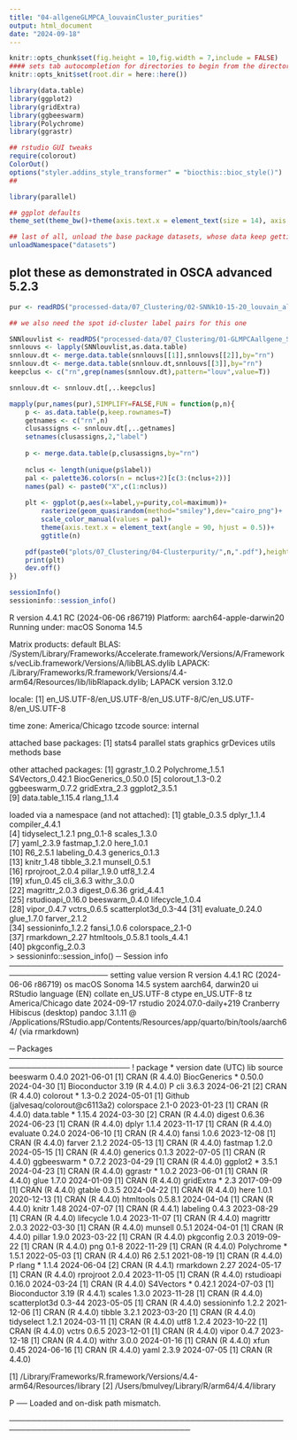 ```yaml
---
title: "04-allgeneGLMPCA_louvainCluster_purities"
output: html_document
date: "2024-09-18"
---
```


```r
knitr::opts_chunk$set(fig.height = 10,fig.width = 7,include = FALSE)
#### sets tab autocompletion for directories to begin from the directory containing the .Rproj session, instead of the script's directory if different
knitr::opts_knit$set(root.dir = here::here())

library(data.table)
library(ggplot2)
library(gridExtra)
library(ggbeeswarm)
library(Polychrome)
library(ggrastr)

## rstudio GUI tweaks
require(colorout)
ColorOut()
options("styler.addins_style_transformer" = "biocthis::bioc_style()")
## 

library(parallel)

## ggplot defaults
theme_set(theme_bw()+theme(axis.text.x = element_text(size = 14), axis.title.x = element_text(size = 16), axis.text.y = element_text(size = 14), axis.title.y = element_text(size =16), plot.title = element_text(size = 20,hjust=0.5), strip.text = element_text(size=18), legend.text = element_text(size=10), legend.title = element_text(size=11,hjust=0.5)))

## last of all, unload the base package datasets, whose data keep getting in the way of autocompletions (e.g., Theoph is priortized over TRUE)
unloadNamespace("datasets")
```

## plot these as demonstrated in OSCA advanced 5.2.3
```r
pur <- readRDS("processed-data/07_Clustering/02-SNNk10-15-20_louvain_allgeneGLMPCA_clustpurity.RDS")

## we also need the spot id-cluster label pairs for this one

SNNlouvlist <- readRDS("processed-data/07_Clustering/01-GLMPCAallgene_SNN10-15-20_leidenAndLouvain_res05-1-2.RDS")
snnlouvs <- lapply(SNNlouvlist,as.data.table)
snnlouv.dt <- merge.data.table(snnlouvs[[1]],snnlouvs[[2]],by="rn")
snnlouv.dt <- merge.data.table(snnlouv.dt,snnlouvs[[3]],by="rn")
keepclus <- c("rn",grep(names(snnlouv.dt),pattern="louv",value=T))

snnlouv.dt <- snnlouv.dt[,..keepclus]

mapply(pur,names(pur),SIMPLIFY=FALSE,FUN = function(p,n){
    p <- as.data.table(p,keep.rownames=T)
    getnames <- c("rn",n)
    clusassigns <- snnlouv.dt[,..getnames]
    setnames(clusassigns,2,"label")
    
    p <- merge.data.table(p,clusassigns,by="rn")
    
    nclus <- length(unique(p$label))
    pal <- palette36.colors(n = nclus+2)[c(3:(nclus+2))]
    names(pal) <- paste0("X",c(1:nclus))
    
    plt <- ggplot(p,aes(x=label,y=purity,col=maximum))+
        rasterize(geom_quasirandom(method="smiley"),dev="cairo_png")+
        scale_color_manual(values = pal)+
        theme(axis.text.x = element_text(angle = 90, hjust = 0.5))+
        ggtitle(n)

    pdf(paste0("plots/07_Clustering/04-Clusterpurity/",n,".pdf"),height=8,width=14)
    print(plt)
    dev.off()
})

```

```r
sessionInfo()
sessioninfo::session_info()
```
R version 4.4.1 RC (2024-06-06 r86719)
Platform: aarch64-apple-darwin20
Running under: macOS Sonoma 14.5

Matrix products: default
BLAS:   /System/Library/Frameworks/Accelerate.framework/Versions/A/Frameworks/vecLib.framework/Versions/A/libBLAS.dylib 
LAPACK: /Library/Frameworks/R.framework/Versions/4.4-arm64/Resources/lib/libRlapack.dylib;  LAPACK version 3.12.0

locale:
[1] en_US.UTF-8/en_US.UTF-8/en_US.UTF-8/C/en_US.UTF-8/en_US.UTF-8

time zone: America/Chicago
tzcode source: internal

attached base packages:
[1] stats4    parallel  stats     graphics  grDevices utils     methods   base     

other attached packages:
 [1] ggrastr_1.0.2       Polychrome_1.5.1    S4Vectors_0.42.1    BiocGenerics_0.50.0
 [5] colorout_1.3-0.2    ggbeeswarm_0.7.2    gridExtra_2.3       ggplot2_3.5.1      
 [9] data.table_1.15.4   rlang_1.1.4        

loaded via a namespace (and not attached):
 [1] gtable_0.3.5         dplyr_1.1.4          compiler_4.4.1      
 [4] tidyselect_1.2.1     png_0.1-8            scales_1.3.0        
 [7] yaml_2.3.9           fastmap_1.2.0        here_1.0.1          
[10] R6_2.5.1             labeling_0.4.3       generics_0.1.3      
[13] knitr_1.48           tibble_3.2.1         munsell_0.5.1       
[16] rprojroot_2.0.4      pillar_1.9.0         utf8_1.2.4          
[19] xfun_0.45            cli_3.6.3            withr_3.0.0         
[22] magrittr_2.0.3       digest_0.6.36        grid_4.4.1          
[25] rstudioapi_0.16.0    beeswarm_0.4.0       lifecycle_1.0.4     
[28] vipor_0.4.7          vctrs_0.6.5          scatterplot3d_0.3-44
[31] evaluate_0.24.0      glue_1.7.0           farver_2.1.2        
[34] sessioninfo_1.2.2    fansi_1.0.6          colorspace_2.1-0    
[37] rmarkdown_2.27       htmltools_0.5.8.1    tools_4.4.1         
[40] pkgconfig_2.0.3     
> sessioninfo::session_info()
─ Session info ────────────────────────────────────────────────────────────────────
 setting  value
 version  R version 4.4.1 RC (2024-06-06 r86719)
 os       macOS Sonoma 14.5
 system   aarch64, darwin20
 ui       RStudio
 language (EN)
 collate  en_US.UTF-8
 ctype    en_US.UTF-8
 tz       America/Chicago
 date     2024-09-17
 rstudio  2024.07.0-daily+219 Cranberry Hibiscus (desktop)
 pandoc   3.1.11 @ /Applications/RStudio.app/Contents/Resources/app/quarto/bin/tools/aarch64/ (via rmarkdown)

─ Packages ────────────────────────────────────────────────────────────────────────
 ! package       * version date (UTC) lib source
   beeswarm        0.4.0   2021-06-01 [1] CRAN (R 4.4.0)
   BiocGenerics  * 0.50.0  2024-04-30 [1] Bioconductor 3.19 (R 4.4.0)
 P cli             3.6.3   2024-06-21 [2] CRAN (R 4.4.0)
   colorout      * 1.3-0.2 2024-05-01 [1] Github (jalvesaq/colorout@c6113a2)
   colorspace      2.1-0   2023-01-23 [1] CRAN (R 4.4.0)
   data.table    * 1.15.4  2024-03-30 [2] CRAN (R 4.4.0)
   digest          0.6.36  2024-06-23 [1] CRAN (R 4.4.0)
   dplyr           1.1.4   2023-11-17 [1] CRAN (R 4.4.0)
   evaluate        0.24.0  2024-06-10 [1] CRAN (R 4.4.0)
   fansi           1.0.6   2023-12-08 [1] CRAN (R 4.4.0)
   farver          2.1.2   2024-05-13 [1] CRAN (R 4.4.0)
   fastmap         1.2.0   2024-05-15 [1] CRAN (R 4.4.0)
   generics        0.1.3   2022-07-05 [1] CRAN (R 4.4.0)
   ggbeeswarm    * 0.7.2   2023-04-29 [1] CRAN (R 4.4.0)
   ggplot2       * 3.5.1   2024-04-23 [1] CRAN (R 4.4.0)
   ggrastr       * 1.0.2   2023-06-01 [1] CRAN (R 4.4.0)
   glue            1.7.0   2024-01-09 [1] CRAN (R 4.4.0)
   gridExtra     * 2.3     2017-09-09 [1] CRAN (R 4.4.0)
   gtable          0.3.5   2024-04-22 [1] CRAN (R 4.4.0)
   here            1.0.1   2020-12-13 [1] CRAN (R 4.4.0)
   htmltools       0.5.8.1 2024-04-04 [1] CRAN (R 4.4.0)
   knitr           1.48    2024-07-07 [1] CRAN (R 4.4.1)
   labeling        0.4.3   2023-08-29 [1] CRAN (R 4.4.0)
   lifecycle       1.0.4   2023-11-07 [1] CRAN (R 4.4.0)
   magrittr        2.0.3   2022-03-30 [1] CRAN (R 4.4.0)
   munsell         0.5.1   2024-04-01 [1] CRAN (R 4.4.0)
   pillar          1.9.0   2023-03-22 [1] CRAN (R 4.4.0)
   pkgconfig       2.0.3   2019-09-22 [1] CRAN (R 4.4.0)
   png             0.1-8   2022-11-29 [1] CRAN (R 4.4.0)
   Polychrome    * 1.5.1   2022-05-03 [1] CRAN (R 4.4.0)
   R6              2.5.1   2021-08-19 [1] CRAN (R 4.4.0)
 P rlang         * 1.1.4   2024-06-04 [2] CRAN (R 4.4.1)
   rmarkdown       2.27    2024-05-17 [1] CRAN (R 4.4.0)
   rprojroot       2.0.4   2023-11-05 [1] CRAN (R 4.4.0)
   rstudioapi      0.16.0  2024-03-24 [1] CRAN (R 4.4.0)
   S4Vectors     * 0.42.1  2024-07-03 [1] Bioconductor 3.19 (R 4.4.1)
   scales          1.3.0   2023-11-28 [1] CRAN (R 4.4.0)
   scatterplot3d   0.3-44  2023-05-05 [1] CRAN (R 4.4.0)
   sessioninfo     1.2.2   2021-12-06 [1] CRAN (R 4.4.0)
   tibble          3.2.1   2023-03-20 [1] CRAN (R 4.4.0)
   tidyselect      1.2.1   2024-03-11 [1] CRAN (R 4.4.0)
   utf8            1.2.4   2023-10-22 [1] CRAN (R 4.4.0)
   vctrs           0.6.5   2023-12-01 [1] CRAN (R 4.4.0)
   vipor           0.4.7   2023-12-18 [1] CRAN (R 4.4.0)
   withr           3.0.0   2024-01-16 [1] CRAN (R 4.4.0)
   xfun            0.45    2024-06-16 [1] CRAN (R 4.4.0)
   yaml            2.3.9   2024-07-05 [1] CRAN (R 4.4.0)

 [1] /Library/Frameworks/R.framework/Versions/4.4-arm64/Resources/library
 [2] /Users/bmulvey/Library/R/arm64/4.4/library

 P ── Loaded and on-disk path mismatch.

───────────────────────────────────────────────────────────────────────────────────
